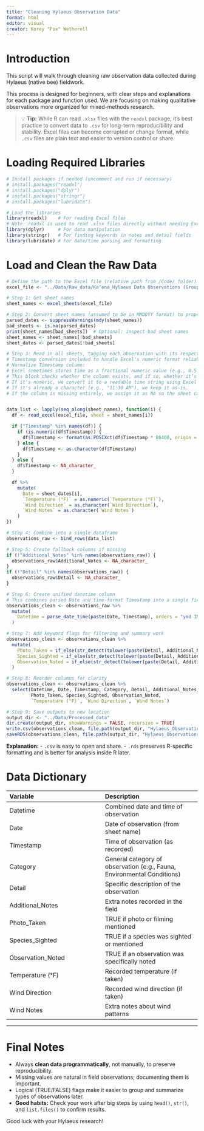 ```yaml
---
title: "Cleaning Hylaeus Observation Data"
format: html
editor: visual
creator: Korey "Fox" Wetherell
---
```


# Introduction

This script will walk through cleaning raw observation data collected during Hylaeus (native bee) fieldwork. 

This process is designed for beginners, with clear steps and explanations for each package and function used. We are focusing on making qualitative observations more organized for mixed-methods research.

> 💡 **Tip:** While R can read `.xlsx` files with the `readxl` package, it's best practice to convert data to `.csv` for long-term reproducibility and stability. Excel files can become corrupted or change format, while `.csv` files are plain text and easier to version control or share.

# Loading Required Libraries

```r
# Install packages if needed (uncomment and run if necessary)
# install.packages("readxl")
# install.packages("dplyr")
# install.packages("stringr")
# install.packages("lubridate")

# Load the libraries
library(readxl)    # For reading Excel files
# Note: readxl is used to read .xlsx files directly without needing Excel or Java dependencies.
library(dplyr)     # For data manipulation
library(stringr)   # For finding keywords in notes and detail fields
library(lubridate) # For date/time parsing and formatting
```

# Load and Clean the Raw Data

```r
# Define the path to the Excel file (relative path from /Code/ folder)
excel_file <- "../Data/Raw_data/Kaʻena_Hylaeus Data Observations (Grouped).xlsx"

# Step 1: Get sheet names
sheet_names <- excel_sheets(excel_file)

# Step 2: Convert sheet names (assumed to be in MMDDYY format) to proper Date
parsed_dates <- suppressWarnings(mdy(sheet_names))
bad_sheets <- is.na(parsed_dates)
print(sheet_names[bad_sheets])  # Optional: inspect bad sheet names
sheet_names <- sheet_names[!bad_sheets]
sheet_dates <- parsed_dates[!bad_sheets]

# Step 3: Read in all sheets, tagging each observation with its respective date
# Timestamp conversion included to handle Excel's numeric format reliably
# Normalize Timestamp column:
# Excel sometimes stores time as a fractional numeric value (e.g., 0.5 = 12:00 PM).
# This block checks whether the column exists, and if so, whether it’s numeric.
# If it's numeric, we convert it to a readable time string using Excel's origin date (1899-12-30).
# If it's already a character (e.g., "11:30 AM"), we keep it as-is.
# If the column is missing entirely, we assign it as NA so the sheet can still be processed.


data_list <- lapply(seq_along(sheet_names), function(i) {
  df <- read_excel(excel_file, sheet = sheet_names[i])

  if ("Timestamp" %in% names(df)) {
    if (is.numeric(df$Timestamp)) {
      df$Timestamp <- format(as.POSIXct(df$Timestamp * 86400, origin = "1899-12-30", tz = "UTC"), "%I:%M %p")
    } else {
      df$Timestamp <- as.character(df$Timestamp)
    }
  } else {
    df$Timestamp <- NA_character_
  }

  df %>%
    mutate(
      Date = sheet_dates[i],
      `Temperature (°F)` = as.numeric(`Temperature (°F)`),
      `Wind Direction` = as.character(`Wind Direction`),
      `Wind Notes` = as.character(`Wind Notes`)
    )
})

# Step 4: Combine into a single dataframe
observations_raw <- bind_rows(data_list)

# Step 5: Create fallback columns if missing
if (!"Additional_Notes" %in% names(observations_raw)) {
  observations_raw$Additional_Notes <- NA_character_
}
if (!"Detail" %in% names(observations_raw)) {
  observations_raw$Detail <- NA_character_
}

# Step 6: Create unified datetime column
# This combines parsed Date and time-format Timestamp into a single field
observations_clean <- observations_raw %>%
  mutate(
    Datetime = parse_date_time(paste(Date, Timestamp), orders = "ymd IMp")
  )

# Step 7: Add keyword flags for filtering and summary work
observations_clean <- observations_clean %>%
  mutate(
    Photo_Taken = if_else(str_detect(tolower(paste(Detail, Additional_Notes)), "photo|filmed|picture|video"), TRUE, FALSE),
    Species_Sighted = if_else(str_detect(tolower(paste(Detail, Additional_Notes)), "sighting|seen|observed|found"), TRUE, FALSE),
    Observation_Noted = if_else(str_detect(tolower(paste(Detail, Additional_Notes)), "observation|observed|noted|detected"), TRUE, FALSE)
  )

# Step 8: Reorder columns for clarity
observations_clean <- observations_clean %>%
  select(Datetime, Date, Timestamp, Category, Detail, Additional_Notes,
         Photo_Taken, Species_Sighted, Observation_Noted,
         `Temperature (°F)`, `Wind Direction`, `Wind Notes`)

# Step 9: Save outputs to new location
output_dir <- "../Data/Processed_data"
dir.create(output_dir, showWarnings = FALSE, recursive = TRUE)
write.csv(observations_clean, file.path(output_dir, "Hylaeus_Observations_Cleaned.csv"), row.names = FALSE)
saveRDS(observations_clean, file.path(output_dir, "Hylaeus_Observations_Cleaned.rds"))
```
**Explanation:**
- `.csv` is easy to open and share.
- `.rds` preserves R-specific formatting and is better for analysis inside R later.

# Data Dictionary

| Variable | Description |
|:--|:--|
| Datetime | Combined date and time of observation |
| Date | Date of observation (from sheet name) |
| Timestamp | Time of observation (as recorded) |
| Category | General category of observation (e.g., Fauna, Environmental Conditions) |
| Detail | Specific description of the observation |
| Additional_Notes | Extra notes recorded in the field |
| Photo_Taken | TRUE if photo or filming mentioned |
| Species_Sighted | TRUE if a species was sighted or mentioned |
| Observation_Noted | TRUE if an observation was specifically noted |
| Temperature (°F) | Recorded temperature (if taken) |
| Wind Direction | Recorded wind direction (if taken) |
| Wind Notes | Extra notes about wind patterns |


---

# Final Notes

- Always **clean data programmatically**, not manually, to preserve reproducibility.
- Missing values are natural in field observations; documenting them is important.
- Logical (TRUE/FALSE) flags make it easier to group and summarize types of observations later.
- **Good habits:** Check your work after big steps by using `head()`, `str()`, and `list.files()` to confirm results.

Good luck with your Hylaeus research! 

